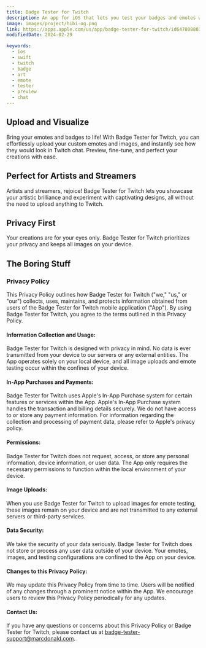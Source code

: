 ```yaml
---
title: Badge Tester for Twitch
description: An app for iOS that lets you test your badges and emotes without uploading them to Twitch
image: images/project/hibi-og.png
link: https://apps.apple.com/us/app/badge-tester-for-twitch/id6478088035
modifiedDate: 2024-02-29

keywords:
  - ios
  - swift
  - twitch
  - badge
  - art
  - emote
  - tester
  - preview
  - chat
---
```


## Upload and Visualize

Bring your emotes and badges to life! With Badge Tester for Twitch, you can effortlessly
upload your custom emotes and images, and instantly see how they would look in Twitch chat. Preview, fine-tune, and perfect your creations with ease.

## Perfect for Artists and Streamers

Artists and streamers, rejoice! Badge Tester for Twitch lets you showcase your
artistic brilliance and experiment with captivating designs, all without the need to upload anything to Twitch.

## Privacy First

Your creations are for your eyes only. Badge Tester for Twitch prioritizes your privacy and keeps all images on your device.

## The Boring Stuff

### Privacy Policy

This Privacy Policy outlines how Badge Tester for Twitch ("we," "us," or "our") collects, uses, maintains, and protects information obtained from users of the Badge Tester for Twitch mobile application ("App").
By using Badge Tester for Twitch, you agree to the terms outlined in this Privacy Policy.

#### Information Collection and Usage:

Badge Tester for Twitch is designed with privacy in mind. No data is ever transmitted from your device to our servers or any external entities. The App operates solely on your local device, and all image uploads and emote testing occur within the confines of your device.

#### In-App Purchases and Payments:

Badge Tester for Twitch uses Apple's In-App Purchase system for certain features or services within the App. Apple's In-App Purchase system handles the transaction and billing details securely. We do not have access to or store any payment information. For information regarding the collection and processing of payment data, please refer to Apple's privacy policy.

#### Permissions:

Badge Tester for Twitch does not request, access, or store any personal information, device information, or user data. The App only requires the necessary permissions to function within the local environment of your device.

#### Image Uploads:

When you use Badge Tester for Twitch to upload images for emote testing, these images remain on your device and are not transmitted to any external servers or third-party services.

#### Data Security:

We take the security of your data seriously. Badge Tester for Twitch does not store or process any user data outside of your device. Your emotes, images, and testing configurations are confined to the App on your device.

#### Changes to this Privacy Policy:

We may update this Privacy Policy from time to time. Users will be notified of any changes through a prominent notice within the App. We encourage users to review this Privacy Policy periodically for any updates.

#### Contact Us:

If you have any questions or concerns about this Privacy Policy or Badge Tester for Twitch, please contact us at
[badge-tester-support@marcdonald.com](mailto:badge-tester-support@marcdonald.com).

